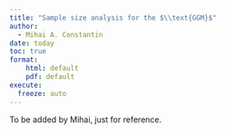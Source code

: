 ```yaml
---
title: "Sample size analysis for the $\\text{GGM}$"
author:
  - Mihai A. Constantin
date: today
toc: true
format:
    html: default
    pdf: default
execute:
  freeze: auto
---
```


To be added by Mihai, just for reference.
